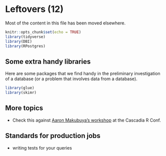 # Leftovers (12)

Most of the content in this file has been moved elsewhere.

```r
knitr::opts_chunk$set(echo = TRUE)
library(tidyverse)
library(DBI)
library(RPostgres)
```
## Some extra handy libraries

Here are some packages that we find handy in the preliminary investigation of a database (or a problem that involves data from a database).
```r
library(glue)
library(skimr)
```



## More topics
* Check this against [Aaron Makubuya's workshop](https://github.com/Cascadia-R/Using_R_With_Databases/blob/master/Intro_To_R_With_Databases.Rmd) at the Cascadia R Conf.



## Standards for production jobs

* writing tests for your queries
